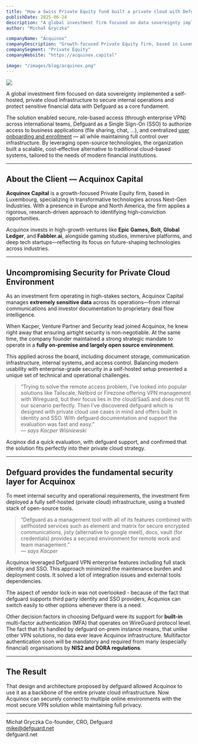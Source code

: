 ```yaml
---
title: "How a Swiss Private Equity fund built a private cloud with Defguard"
publishDate: 2025-06-24
description: "A global investment firm focused on data sovereignty implemented a self-hosted, private cloud infrastructure to secure internal operations and protect sensitive financial data with Defguard as a core fundament."
author: "Michał Gryczka"

companyName: "Acquinox"
companyDescription: "Growth-focused Private Equity firm, based in Luxembourg, specializing in transformative technologies."
companySegment: "Private Equity"
companyWebsite: "https://acquinox.capital"

image: "/images/blog/acquinox.png"
---
```


![](/images/blog/acquinox.png)

A global investment firm focused on data sovereignty implemented a self-hosted, private cloud infrastructure to secure internal operations and protect sensitive financial data with Defguard as a core fundament.

The solution enabled secure, role-based access (through enterprise VPN) across international teams, Defguard as a Single Sign-On (SSO) to authorize access to business applications (file sharing, chat, …), and centralized [user onboarding and enrollment](https://docs.defguard.net/help/enrollment) — all while maintaining full control over infrastructure. By leveraging open-source technologies, the organization built a scalable, cost-effective alternative to traditional cloud-based systems, tailored to the needs of modern financial institutions.


---

## About the Client — Acquinox Capital

**Acquinox Capital** is a growth-focused Private Equity firm, based in Luxembourg, specializing in transformative technologies across Next-Gen Industries. With a presence in Europe and North America, the firm applies a rigorous, research-driven approach to identifying high-conviction opportunities.  

Acquinox invests in high-growth ventures like **Epic Games, Bolt, Global Ledger**, and **Fabbler.ai**, alongside gaming studios, immersive platforms, and deep tech startups—reflecting its focus on future-shaping technologies across industries.

---

## Uncompromising Security for Private Cloud Environment

As an investment firm operating in high-stakes sectors, Acquinox Capital manages **extremely sensitive data** across its operations—from internal communications and investor documentation to proprietary deal flow intelligence.

When Kacper, Venture Partner and Security lead joined Acquinox, he knew right away that ensuring airtight security is non-negotiable. At the same time, the company founder maintained a strong strategic mandate to operate in a **fully on-premise and largely open source environment**.

This applied across the board, including document storage, communication infrastructure, internal systems, and access control. Balancing modern usability with enterprise-grade security in a self-hosted setup presented a unique set of technical and operational challenges.


> “Trying to solve the remote access problem, I’ve looked into popular solutions like Tailscale, Netbird or Firezone offering VPN management with Wireguard, but their focus lies in the cloud/SaaS and does not fit our scenario perfectly. Then I’ve discovered defguard which is designed with private cloud use cases in mind and offers built in identity and SSO. With defguard documentation and support the evaluation was fast and easy.”  
> — *says Kacper Wiśniewski*

Acqinox did a quick evaluation, with defguard support, and confirmed that the solution fits perfectly into their private cloud strategy.

---

## Defguard provides the fundamental security layer for Acquinox

To meet internal security and operational requirements, the investment firm deployed a fully self-hosted (private cloud) infrastructure, using a trusted stack of open-source tools.

> “Defguard as a management tool with all of its features combined with selfhosted services such as element and matrix for secure encrypted communications, jisty (alternative to google meet), docs, vault (for credentials) provides a secured environment for remote work and team management.”  
> — *says Kacper*

Acquinox leveraged Defguard VPN enterprise features including full stack identity and SSO. This approach minimized the maintenance burden and deployment costs. It solved a lot of integration issues and external tools dependencies.

The aspect of vendor lock-in was not overlooked - because of the fact that defguard supports third party identity and SSO providers, Acquniox can switch easily to other options whenever there is a need.

Other decision factors in choosing Defguard were its support for **built-in** multi-factor authentication (MFA) that operates on WireGuard protocol level. The fact that it’s handled by defguard on-prem instance means, that unlike other VPN solutions, no data ever leave Acquinox infrastructure. Multifactor authentication soon will be mandatory and required from many (especially financial) organisations by **NIS2 and DORA regulations**.


---

## The Result

That design and architecture proposed by defguard allowed Acquinox to use it as a backbone of the entire private cloud infrastructure. Now Acquinox can securely connect to multiple online environments with the most secure VPN solution while maintaining full privacy.


---

Michał Gryczka
Co-founder, CRO, Defguard  
mike@defguard.net  
defguard.net
